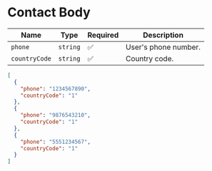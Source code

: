 

# Contact Body

| Name         | Type     | Required           | Description                                                |
|--------------|----------|--------------------|------------------------------------------------------------|
| `phone`      | `string` | :white_check_mark: | User's phone number.                                       |
| `countryCode`| `string` | :white_check_mark: | Country code.                                              |


<Tabs>
  <TabItem value="json" label="Json">

```json
[
  {
    "phone": "1234567890",
    "countryCode": "1"
  },
  {
    "phone": "9876543210",
    "countryCode": "1"
  },
  {
    "phone": "5551234567",
    "countryCode": "1"
  }
]
```

  </TabItem>

  <TabItem value="c#" label="C#">

```c#

```

  </TabItem>

  
</Tabs>
